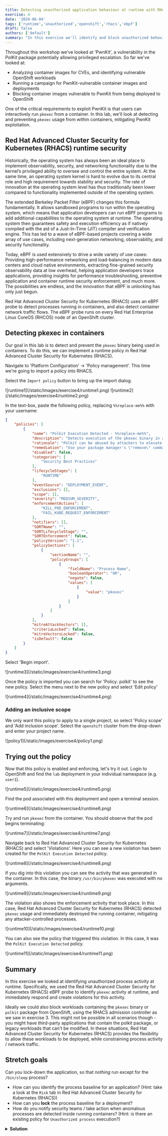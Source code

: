 ```yaml
---
title: Detecting unauthorized application behaviour at runtime with RHACS
exercise: 4
date: '2024-06-04'
tags: ['runtime','unauthorized','openshift','rhacs','ebpf']
draft: false
authors: ['default']
summary: "In this exercise we'll identify and block unauthorized behaviours in container applications at runtime."
---
```

Throughout this workshop we've looked at 'PwnKit', a vulnerability in the PolKit package potentially allowing privileged escalation. So far we've looked at:

- Analyzing container images for CVEs, and identifying vulnerable OpenShift workloads
- Running a campaign for PwnKit-vulnerable container images and deployments
- Blocking container images vulnerable to PwnKit from being deployed to OpenShift

One of the critical requirements to exploit PwnKit is that users can interactively run `pkexec` from a container. In this lab, we'll look at detecting and preventing `pkexec` usage from within containers, mitigating PwnKit exploitation.

## Red Hat Advanced Cluster Security for Kubernetes (RHACS) runtime security

Historically, the operating system has always been an ideal place to implement observability, security, and networking functionality due to the kernel’s privileged ability to oversee and control the entire system. At the same time, an operating system kernel is hard to evolve due to its central role and high requirement towards stability and security. The rate of innovation at the operating system level has thus traditionally been lower compared to functionality implemented outside of the operating system.

The extended Berkeley Packet Filter (eBPF) changes this formula fundamentally. It allows sandboxed programs to run within the operating system, which means that application developers can run eBPF programs to add additional capabilities to the operating system at runtime. The operating system then guarantees safety and execution efficiency as if natively compiled with the aid of a Just-In-Time (JIT) compiler and verification engine. This has led to a wave of eBPF-based projects covering a wide array of use cases, including next-generation networking, observability, and security functionality.

Today, eBPF is used extensively to drive a wide variety of use cases: Providing high-performance networking and load-balancing in modern data centers and cloud native environments, extracting fine-grained security observability data at low overhead, helping application developers trace applications, providing insights for performance troubleshooting, preventive application and container runtime security enforcement, and much more. The possibilities are endless, and the innovation that eBPF is unlocking has only just begun.

Red Hat Advanced Cluster Security for Kubernetes (RHACS) uses an eBPF probe to detect processes running in containers, and also detect container network traffic flows. The eBPF probe runs on every Red Hat Enterprise Linux CoreOS (RHCOS) node of an OpenShift cluster.

## Detecting pkexec in containers
Our goal in this lab is to detect and prevent the `pkexec` binary being used in containers. To do this, we can implement a runtime policy in Red Hat Advanced Cluster Security for Kubernetes (RHACS).

Navigate to 'Platform Configuration' -> 'Policy management'. This time we're going to import a policy into RHACS.

Select the `Import policy` button to bring up the import dialog. 

<Zoom>
![runtime1](/static/images/exercise4/runtime1.png)
</Zoom>

<Zoom>
![runtime2](/static/images/exercise4/runtime2.png)
</Zoom>

In the text-box, paste the following policy, replacing `%%replace-me%%` with your username:
```json
{
    "policies": [
        {
            "name": "Polkit Execution Detected - %%replace-me%%",
            "description": "Detects execution of the pkexec binary in a container",
            "rationale": "Polkit can be abused by attackers to elevate privileges within a container.",
            "remediation": "Use your package manager's \"remove\" command to remove polkit packages from the image build for production containers.",
            "disabled": false,
            "categories": [
                "Security Best Practices"
            ],
            "lifecycleStages": [
                "RUNTIME"
            ],
            "eventSource": "DEPLOYMENT_EVENT",
            "exclusions": [],
            "scope": [],
            "severity": "MEDIUM_SEVERITY",
            "enforcementActions": [
                "KILL_POD_ENFORCEMENT",
                "FAIL_KUBE_REQUEST_ENFORCEMENT"
            ],
            "notifiers": [],
            "SORTName": "",
            "SORTLifecycleStage": "",
            "SORTEnforcement": false,
            "policyVersion": "1.1",
            "policySections": [
                {
                    "sectionName": "",
                    "policyGroups": [
                        {
                            "fieldName": "Process Name",
                            "booleanOperator": "OR",
                            "negate": false,
                            "values": [
                                {
                                    "value": "pkexec"
                                }
                            ]
                        }
                    ]
                }
            ],
            "mitreAttackVectors": [],
            "criteriaLocked": false,
            "mitreVectorsLocked": false,
            "isDefault": false
        }
    ]
}
```
Select 'Begin import'.

<Zoom>
![runtime3](/static/images/exercise4/runtime3.png)
</Zoom>

Once the policy is imported you can search for 'Policy: polkit' to see the new policy. Select the menu next to the new policy and select 'Edit policy'

<Zoom>
![runtime4](/static/images/exercise4/runtime4.png)
</Zoom>

### Adding an inclusive scope
We only want this policy to apply to a single project, so select 'Policy scope' and 'Add inclusion scope'. Select the `openshift` cluster from the drop-down and enter your project name.

<Zoom>
![policy1](/static/images/exercise4/policy1.png)
</Zoom>

## Trying out the policy

Now that this policy is enabled and enforcing, let's try it out. Login to OpenShift and find the `lab` deployment in your individual namespace (e.g. `user1`).

<Zoom>
![runtime5](/static/images/exercise4/runtime5.png)
</Zoom>

Find the pod associated with this deployment and open a terminal session.

<Zoom>
![runtime6](/static/images/exercise4/runtime6.png)
</Zoom>

Try and run `pkexec` from the container. You should observe that the pod begins terminating:

<Zoom>
![runtime7](/static/images/exercise4/runtime7.png)
</Zoom>

Navigate back to Red Hat Advanced Cluster Security for Kubernetes (RHACS) and select 'Violations'. Here you can see a new violation has been created for the `PolKit Execution Detected` policy.

<Zoom>
![runtime8](/static/images/exercise4/runtime8.png)
</Zoom>

If you dig into this violation you can see the activity that was generated in the container. In this case, the binary `/usr/bin/pkexec` was executed with no arguments.

<Zoom>
![runtime9](/static/images/exercise4/runtime9.png)
</Zoom>

The violation also shows the enforcement activity that took place. In this case, Red Hat Advanced Cluster Security for Kubernetes (RHACS) detected `pkexec` usage and immediately destroyed the running container, mitigating any attacker-controlled processes.

<Zoom>
![runtime10](/static/images/exercise4/runtime10.png)
</Zoom>

You can also see the policy that triggered this violation. In this case, it was the `PolKit Execution Detected` policy.

<Zoom>
![runtime11](/static/images/exercise4/runtime11.png)
</Zoom>

## Summary
In this exercise we looked at identifying unauthorized process activity at runtime. Specifically, we used the Red Hat Advanced Cluster Security for Kubernetes (RHACS) eBPF probe to identify `pkexec` activity at runtime, and immediately respond and create violations for this activity.

Ideally we could also block workloads containing the `pkexec` binary or `polkit` package from OpenShift, using the RHACS admission controller as we saw in exercise 3. This might not be possible in all scenarios though - you might have third-party applications that contain the polkit package, or legacy workloads that can't be modified. In these situations, Red Hat Advanced Cluster Security for Kubernetes (RHACS) provides the flexibility to allow these workloads to be deployed, while constraining process activity / network traffic.

## Stretch goals
Can you lock-down the application, so that *nothing* run except for the `/bin/sleep` process?
- How can you identify the process baseline for an application? (Hint: take a look at the `Risk` tab in Red Hat Advanced Cluster Security for Kubernetes (RHACS))
- How can you **lock** the process baseline for a deployment?
- How do you notify security teams / take action when anomalous processes are detected inside running containers? (Hint: is there an existing policy for `Unauthorized process` execution?)

<details>
    <summary><strong>Solution</strong></summary>
    <p>Red Hat Advanced Cluster Security for Kubernetes (RHACS) supports building a process baseline for each deployment on the cluster, and then locking this baseline.</p>
    
    <p>Navigate to the `Risk` tab in Red Hat Advanced Cluster Security for Kubernetes (RHACS). This shows a prioritised view of the most risky deployments.</p>

    <Zoom>
    ![sgoal41](/static/images/exercise4/sgoal41.png)
    </Zoom>

    <p>Find the `lab` deployment inside your namespace and select it. On the right, you'll see a 'Process Discovery' tab open up.</p>

    <Zoom>
    ![sgoal42](/static/images/exercise2/sgoal42.png)
    </Zoom>

    <p>Select the `lock` icon in the 'Spec Container Baselines' section and use the `-` button to drop everything out of the baseline except for `/usr/bin/sleep`.</p>

    <Zoom>
    ![sgoal43](/static/images/exercise4/sgoal43.png)
    </Zoom>

    <p>The process baseline for the container is now locked. Let's check that there is a policy to take action when anomalous processes are found.</p>

    <p>Navigate to 'Policy management' in Red Hat Advanced Cluster Security for Kubernetes (RHACS) and search for `Policy: Unauthorized process`.</p>

    <Zoom>
    ![sgoal44](/static/images/exercise4/sgoal44.png)
    </Zoom>

    <p>Taking a look at this policy shows that it is a runtime policy designed to inform on any unexpected processes executing inside a container on the cluster, and is currently enabled.</p>

    <Zoom>
    ![sgoal45](/static/images/exercise4/sgoal45.png)
    </Zoom>

    <Zoom>
    ![sgoal46](/static/images/exercise4/sgoal46.png)
    </Zoom>

    Navigate back to OpenShift and find the `lab` pod running in your namespace. Access a terminal session and run a few commands.

    <Zoom>
    ![sgoal47](/static/images/exercise4/sgoal47.png)
    </Zoom>

    <Zoom>
    ![sgoal48](/static/images/exercise4/sgoal48.png)
    </Zoom>

    You should now be able to see that there is a new violation created in the RHACS 'Violations' view showing the activity that you ran in the `lab` pod.

    <Zoom>
    ![sgoal49](/static/images/exercise4/sgoal49.png)
    </Zoom>

    <Zoom>
    ![sgoal410](/static/images/exercise4/sgoal410.png)
    </Zoom>

</details>